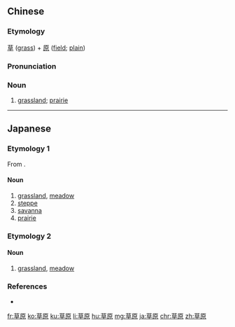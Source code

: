 ==Chinese==
{{zh-forms}}

===Etymology===
[[草]] ([[grass]]) + [[原]] ([[field]]; [[plain]])

===Pronunciation===
{{zh-pron
|m=cǎoyuán
|c=cou2 jyun4
|h=pfs=chhó-ngièn
|cat=n
}}

===Noun===
{{zh-noun}}

# {{lb|zh|Elementary Mandarin}} [[grassland]]; [[prairie]]

----

==Japanese==

===Etymology 1===
From {{etyl|zhx|ja}}.
{{ja-kanjitab|そう|げん|yomi=on}}

====Noun====
{{ja-noun|そうげん}}

# [[grassland]], [[meadow]]
# [[steppe]]
# [[savanna]]
# [[prairie]]

===Etymology 2===
{{ja-kanjitab|くさ|はら|yomi=kun}}

====Noun====
{{ja-noun|くさはら}}

# [[grassland]], [[meadow]]

===References===
* {{R:Shogakukan}}

[[fr:草原]]
[[ko:草原]]
[[ku:草原]]
[[li:草原]]
[[hu:草原]]
[[mg:草原]]
[[ja:草原]]
[[chr:草原]]
[[zh:草原]]
